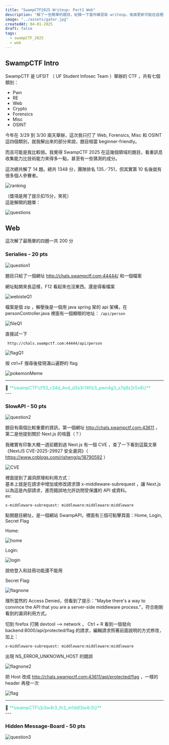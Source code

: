 ```yaml
---
title: "SwampCTF2025 Writeup: Part1 Web"
description: "解了一些簡單的題目，紀錄一下當作練習寫 writeup，後面更新可能在這裡或多發幾篇"
image: "../assets/gator.jpg"
createdAt: 04-01-2025
draft: false
tags:
  - swampCTF_2025
  - web
---
```


## SwampCTF Intro

SwampCTF 是 UFSIT （ UF Student Infosec Team ）舉辦的 CTF ，共有七個類別：
* Pwn
* RE
* Web
* Crypto
* Forensics
* Misc
* OSINT

今年在 3/29 到 3/30 兩天舉辦，這次我只打了 Web, Forensics, Misc 和 OSINT 這四個類別，就我解出來的部分來說，題目相當 beginner-friendly。  

而且可能是我比較弱。我覺得 SwampCTF 2025 在這幾個領域的題目，看重訊息收集能力比技術能力來得多一點，甚至有一些猜測的成分。  

這次總共解了 14 題。總共 1348 分，團隊排名 135／751，但其實第 10 名後就有很多個人參賽者。

![ranking](/img/swampCTF/rank.png)

（獎項是用了提示扣15分，笑死）  
這是解開的題單：

![questions](/img/swampCTF/questionnaire.png)

## Web
這次解了最簡單的四題一共 200 分

### Serialies - 20 pts
![question1](/img/swampCTF/web/serialies/srl(1).png)  

題目只給了一個網址 http://chals.swampctf.com:44444/ 和一個檔案

網址點開來長這樣，F12 看起來也沒東西。還是得看檔案

![webisteQ1](/img/swampCTF/web/serialies/website.png)  

檔案是個 zip ，解壓後是一個用 java spring 架的 api 架構，在 personController.java 裡面有一個顯眼的地址：
```/api/person```  

![fileQ1](/img/swampCTF/web/serialies/srl(2).png) 

直接試一下
```
 http://chals.swampctf.com:44444/api/person
```

![flagQ1](/img/swampCTF/web/serialies/srl(3).png) 

按 ctrl+F 搜尋後發現滿山遍野的 flag

![pokemonMeme](/img/swampCTF/web/serialies/pikachu.jpeg) 

---
<div class="text-center">
  <span>🚩</span>
  <span style="color:#1fdcb6">**swampCTF\{f1l3_r34d_4nd_d3s3r14l1z3_pwn4g3_x7q9z2r5v8\}**</span>
</div>
---

### SlowAPI - 50 pts
![question2](/img/swampCTF/web/slowAPI/API(1).png)  

題目有兩個比較重要的資訊，第一個網址 http://chals.swampctf.com:43611 ，第二是他提到關於 Next.js 的喧囂（？）

我確實有印象大概一週前聽到過 Next.js 有一個 CVE ，查了一下看到這篇文章 《NextJS CVE-2025-29927 安全漏洞》（ https://www.cnblogs.com/risheng/p/18790592 ）  

![CVE](/img/swampCTF/web/slowAPI/API(5).png)

裡面提到了漏洞原理和利用方式：  
基本上就是在請求中增加或修改請求頭 x-middleware-subrequest ，讓 Next.js 以為這是內部請求，進而錯誤地允許訪問受保護的 API 或資料。  
ex:
```
x-middleware-subrequest: middleware:middleware:middleware
```
點開題目網址，是一個網站 SwampAPI，裡面有三個可點擊頁面：Home, Login, Secret Flag

Home:
  
![home](/img/swampCTF/web/slowAPI/API(2).png)

Login:

![login](/img/swampCTF/web/slowAPI/API(3).png)

說他登入和註冊功能還不能用

Secret Flag:

![flagnone](/img/swampCTF/web/slowAPI/API(4).png)

理所當然的 Access Denied，但看到了提示："Maybe there's a way to convince the API that you are a server-side middleware process."，符合剛剛看到的漏洞利用方式。

切到 firefox 打開 devtool --> network ， Ctrl + R 看到一個發向 backend:8000/api/protected/flag 的請求，編輯請求照著前面說明的方式修改，加上：
```
x-middleware-subrequest: middleware:middleware:middleware
```

出現  NS_ERROR_UNKNOWN_HOST 的錯誤

![flagnone2](/img/swampCTF/web/slowAPI/API(7).png)

把 Host 改成 http://chals.swampctf.com:43611/api/protected/flag ，一樣的 header 再發一次

![flag](/img/swampCTF/web/slowAPI/API(8).png)    

---
<div class="text-center">
  <span>🚩</span>
  <span style="color:#1fdcb6">**swampCTF\{b3w4r3_th3_m1ddl3w4r3\}**</span>
</div>
--- 

### Hidden Message-Board - 50 pts
![question3](/img/swampCTF/web/HiddenMessage-Board/hmb.png)